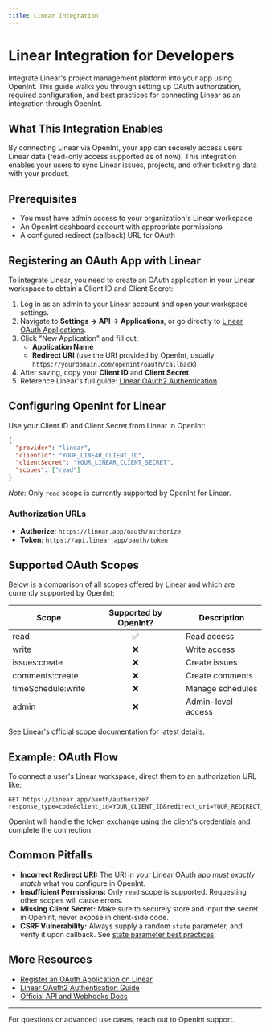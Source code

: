 ```yaml
---
title: Linear Integration
---
```


# Linear Integration for Developers

Integrate Linear's project management platform into your app using OpenInt. This guide walks you through setting up OAuth authorization, required configuration, and best practices for connecting Linear as an integration through OpenInt.

## What This Integration Enables

By connecting Linear via OpenInt, your app can securely access users' Linear data (read-only access supported as of now). This integration enables your users to sync Linear issues, projects, and other ticketing data with your product.

## Prerequisites

- You must have admin access to your organization's Linear workspace
- An OpenInt dashboard account with appropriate permissions
- A configured redirect (callback) URL for OAuth

## Registering an OAuth App with Linear

To integrate Linear, you need to create an OAuth application in your Linear workspace to obtain a Client ID and Client Secret:

1. Log in as an admin to your Linear account and open your workspace settings.
2. Navigate to **Settings → API → Applications**, or go directly to [Linear OAuth Applications](https://linear.app/settings/api/applications/new).
3. Click "New Application" and fill out:
    - **Application Name**
    - **Redirect URI** (use the URI provided by OpenInt, usually `https://yourdomain.com/openint/oauth/callback`)
4. After saving, copy your **Client ID** and **Client Secret**.
5. Reference Linear's full guide: [Linear OAuth2 Authentication](https://developers.linear.app/docs/oauth/authentication).

## Configuring OpenInt for Linear

Use your Client ID and Client Secret from Linear in OpenInt:

```json
{
  "provider": "linear",
  "clientId": "YOUR_LINEAR_CLIENT_ID",
  "clientSecret": "YOUR_LINEAR_CLIENT_SECRET",
  "scopes": ["read"]
}
```
*Note:* Only `read` scope is currently supported by OpenInt for Linear.

### Authorization URLs
- **Authorize:** `https://linear.app/oauth/authorize`
- **Token:** `https://api.linear.app/oauth/token`

## Supported OAuth Scopes

Below is a comparison of all scopes offered by Linear and which are currently supported by OpenInt:

| Scope                | Supported by OpenInt? | Description |
|----------------------|:---------------------:|-------------|
| <Tooltip tip="(Default) Read access for the user's account. This scope will always be present.">read</Tooltip> | ✅ | Read access |
| <Tooltip tip="Write access for the user's account. If your application only needs to create comments, use a more targeted scope.">write</Tooltip> | ❌ | Write access |
| <Tooltip tip="Allows creating new issues and their attachments.">issues:create</Tooltip> | ❌ | Create issues |
| <Tooltip tip="Allows creating new issue comments.">comments:create</Tooltip> | ❌ | Create comments |
| <Tooltip tip="Allows creating and modifying time schedules.">timeSchedule:write</Tooltip> | ❌ | Manage schedules |
| <Tooltip tip="Full access to admin level endpoints. You should never ask for this permission unless it's absolutely needed.">admin</Tooltip> | ❌ | Admin-level access |

See [Linear's official scope documentation](https://developers.linear.app/docs/oauth/authentication#2.-redirect-user-access-requests-to-linear) for latest details.

## Example: OAuth Flow

To connect a user's Linear workspace, direct them to an authorization URL like:

```http
GET https://linear.app/oauth/authorize?response_type=code&client_id=YOUR_CLIENT_ID&redirect_uri=YOUR_REDIRECT_URL&scope=read&state=RANDOM_STATE
```
OpenInt will handle the token exchange using the client's credentials and complete the connection.

## Common Pitfalls

- **Incorrect Redirect URI:** The URI in your Linear OAuth app _must exactly match_ what you configure in OpenInt.
- **Insufficient Permissions:** Only `read` scope is supported. Requesting other scopes will cause errors.
- **Missing Client Secret:** Make sure to securely store and input the secret in OpenInt, never expose in client-side code.
- **CSRF Vulnerability:** Always supply a random `state` parameter, and verify it upon callback. See [state parameter best practices](https://auth0.com/docs/protocols/state-parameters).

## More Resources

- [Register an OAuth Application on Linear](https://linear.app/settings/api/applications/new)
- [Linear OAuth2 Authentication Guide](https://developers.linear.app/docs/oauth/authentication)
- [Official API and Webhooks Docs](https://linear.app/docs/api-and-webhooks)

---
For questions or advanced use cases, reach out to OpenInt support.